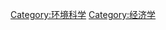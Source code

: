 {{catmore}}
{{Commonscat|Environmental economics}}

[[Category:环境科学|Category:环境科学]]
[[Category:经济学|Category:经济学]]